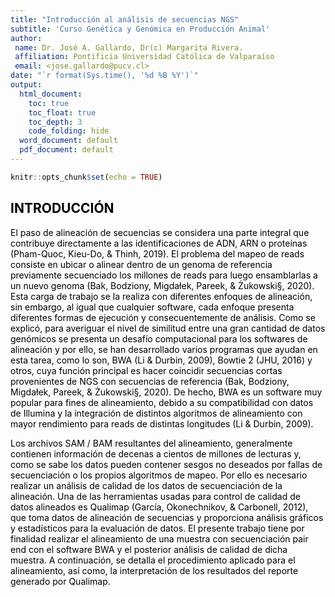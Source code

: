 ```yaml
---
title: "Introducción al análisis de secuencias NGS"
subtitle: 'Curso Genética y Genómica en Producción Animal'
author:
 name: Dr. José A. Gallardo, Dr(c) Margarita Rivera.
 affiliation: Pontificia Universidad Católica de Valparaíso
 email: <jose.gallardo@pucv.cl>
date: "`r format(Sys.time(), '%d %B %Y')`"
output:
  html_document:
    toc: true
    toc_float: true
    toc_depth: 3
    code_folding: hide
  word_document: default
  pdf_document: default
---
```


<style>
#TOC {
  color: black;
  font-familiy: Calibri;
  font-size: 14px;
  border-color: #708090; 
}
body {
   color: black;
   font-familiy: Calibri;
}

pre {
  color: black;
  background-color: #F8F8FF;
}
# header {
  color: #800000;
  font-familiy: Calibri;
  background-color: #F5F5F5;
  opacity: 0.8;
  font-size: 16px;
}
</style>

```r
knitr::opts_chunk$set(echo = TRUE)
```

## INTRODUCCIÓN

El paso de alineación de secuencias se considera una parte integral que contribuye directamente a las identificaciones de ADN, ARN o proteínas (Pham-Quoc, Kieu-Do, & Thinh, 2019). El problema del mapeo de reads consiste en ubicar o alinear dentro de un genoma de referencia previamente secuenciado los millones de reads para luego ensamblarlas a un nuevo genoma (Bak, Bodziony, Migdałek, Pareek, & Żukowski§, 2020). Esta carga de trabajo se la realiza con diferentes enfoques de alineación, sin embargo, al igual que cualquier software, cada enfoque presenta diferentes formas de ejecución y consecuentemente de análisis.
Como se explicó, para averiguar el nivel de similitud entre una gran cantidad de datos genómicos se presenta un desafío computacional para los softwares de alineación y por ello, se han desarrollado varios programas que ayudan en esta tarea, como lo son, BWA (Li & Durbin, 2009), Bowtie 2 (JHU, 2016) y otros, cuya función principal es hacer coincidir secuencias cortas provenientes de NGS con secuencias de referencia (Bak, Bodziony, Migdałek, Pareek, & Żukowski§, 2020). De hecho, BWA es un software muy popular para fines de alineamiento, debido a su compatibilidad con datos de Illumina y la integración de distintos algoritmos de alineamiento con mayor rendimiento para reads de distintas longitudes (Li & Durbin, 2009).

Los archivos SAM / BAM resultantes del alineamiento, generalmente contienen información de decenas a cientos de millones de lecturas y, como se sabe los datos pueden contener sesgos no deseados por fallas de secuenciación o los propios algoritmos de mapeo. Por ello es necesario realizar un análisis de calidad de los datos de secuenciación de la alineación. Una de las herramientas usadas para control de calidad de datos alineados es Qualimap (García, Okonechnikov, & Carbonell, 2012), que toma datos de alineación de secuencias y proporciona análisis gráficos y estadísticos para la evaluación de datos.
El presente trabajo tiene por finalidad realizar el alineamiento de una muestra con secuenciación pair end con el software BWA y el posterior análisis de calidad de dicha muestra. A continuación, se detalla el procedimiento aplicado para el alineamiento, así como, la interpretación de los resultados del reporte generado por Qualimap.

